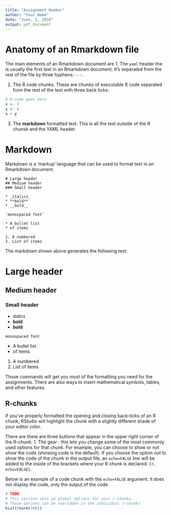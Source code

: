 ```yaml
---
title: "Assignment Number"
author: "Your Name"
date: "June, 1, 2018"
output: pdf_document
---
```



# Anatomy of an Rmarkdown file 

The main elements of an Rmarkdown document are
1. The `yaml` header the is usually the first text in an Rmarkdown document. It's separated from the rest of the file by three hyphens: `---`. 

2. The R code chunks. These are chunks of executable R code separated from the rest of the text with three back ticks: 

```r
# R-code goes here 
x <- 3 
y <- 4
x + y
```


3. The __markdown__ formatted text. This is all the text outside of the R chunsk and the YAML header. 

# Markdown 

Markdown is a 'markup' language that can be used to format text in an Rmarkdown document. 

```
# Large header 
## Medium header 
### Small header 

* _italics_ 
* **bold** 
* __bold__ 

`monospaced font` 

* A bullet list
* of items 

1. A numbered 
2. List of items

```


The markdown shown above generates the following text:

# Large header 
## Medium header 
### Small header 

* _italics_ 
* **bold** 
* __bold__ 

`monospaced font` 

* A bullet list
* of items 

1. A numbered 
2. List of items


Those commands will get you most of the formatting you need for the assignments. There are also ways to insert mathematical symbols, tables, and other features. 

## R-chunks 

If you've properly formatted the opening and closing back-ticks of an R chunk, RStudio will highlight the chunk with a slightly different shade of your editor color. 

There are there are three buttons that appear in the upper right corner of the R-chunk:
1. The gear : this lets you change some of the most commonly used options for that chunk. For example, you can choose to show or not show the code (showing code is the default). If you choose the option _not_ to show the code of the chunk in the output file, an `echo=FALSE` line will be added to the inside of the brackets where your R chunk is declared: `{r, echo=FALSE}`.

Below is an example of a code chunk with the `echo=FALSE` argument. It does not display the code, only the output of the code.

```r
# TODO
# This section sets up global options for your r-chunks. 
# These options can be overidden in the individual r-chunks
hist(rnorm(100))
```
  